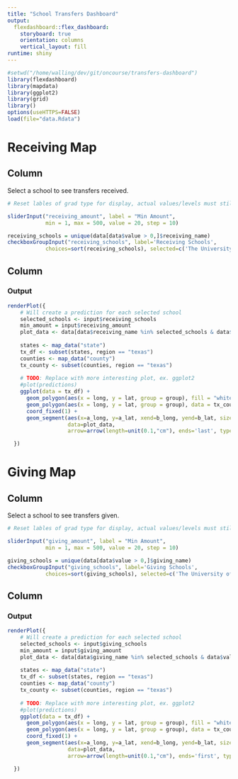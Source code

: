 ```yaml
---
title: "School Transfers Dashboard"
output: 
  flexdashboard::flex_dashboard:
    storyboard: true
    orientation: columns
    vertical_layout: fill
runtime: shiny
---
```


```r
#setwd("/home/walling/dev/git/oncourse/transfers-dashboard")
library(flexdashboard)
library(mapdata)
library(ggplot2)
library(grid)
library()
options(useHTTPS=FALSE)
load(file="data.Rdata")
```

Receiving Map
=============================
Column {.sidebar}
-----------------------------------------------------------------------

Select a school to see transfers received.


```r

# Reset lables of grad type for display, actual values/levels must still match what was used in creating the models.

sliderInput("receiving_amount", label = "Min Amount",
            min = 1, max = 500, value = 20, step = 10)

receiving_schools = unique(data[data$value > 0,]$receiving_name)
checkboxGroupInput("receiving_schools", label='Receiving Schools',
            choices=sort(receiving_schools), selected=c('The University of Texas at Austin'))
```

Column
-----------------------------------------------------------------------

### Output

```r
renderPlot({
    # Will create a prediction for each selected school
    selected_schools <- input$receiving_schools
    min_amount = input$receiving_amount
    plot_data <- data[data$receiving_name %in% selected_schools & data$value >= min_amount,]
    
    states <- map_data("state")
    tx_df <- subset(states, region == "texas")
    counties <- map_data("county")
    tx_county <- subset(counties, region == "texas")
    
    # TODO: Replace with more interesting plot, ex. ggplot2
    #plot(predictions)
    ggplot(data = tx_df) + 
      geom_polygon(aes(x = long, y = lat, group = group), fill = "white", color = "black") + 
      geom_polygon(aes(x = long, y = lat, group = group), data = tx_county, fill = NA, color = "black") +
      coord_fixed(1) + 
      geom_segment(aes(x=a_long, y=a_lat, xend=b_long, yend=b_lat, size=value, color=giving_name), 
                   data=plot_data, 
                   arrow=arrow(length=unit(0.1,"cm"), ends='last', type='closed'))

  })
```

Giving Map
=============================
Column {.sidebar}
-----------------------------------------------------------------------

Select a school to see transfers given.

```r

# Reset lables of grad type for display, actual values/levels must still match what was used in creating the models.

sliderInput("giving_amount", label = "Min Amount",
            min = 1, max = 500, value = 20, step = 10)

giving_schools = unique(data[data$value > 0,]$giving_name)
checkboxGroupInput("giving_schools", label='Giving Schools',
            choices=sort(giving_schools), selected=c('The University of Texas at Austin'))
```

Column
-----------------------------------------------------------------------

### Output

```r
renderPlot({
    # Will create a prediction for each selected school
    selected_schools <- input$giving_schools
    min_amount = input$giving_amount
    plot_data <- data[data$giving_name %in% selected_schools & data$value >= min_amount,]
    
    states <- map_data("state")
    tx_df <- subset(states, region == "texas")
    counties <- map_data("county")
    tx_county <- subset(counties, region == "texas")
    
    # TODO: Replace with more interesting plot, ex. ggplot2
    #plot(predictions)
    ggplot(data = tx_df) + 
      geom_polygon(aes(x = long, y = lat, group = group), fill = "white", color = "black") + 
      geom_polygon(aes(x = long, y = lat, group = group), data = tx_county, fill = NA, color = "black") +
      coord_fixed(1) + 
      geom_segment(aes(x=a_long, y=a_lat, xend=b_long, yend=b_lat, size=value, color=receiving_name), 
                   data=plot_data, 
                   arrow=arrow(length=unit(0.1,"cm"), ends='first', type='closed'))

  })
```